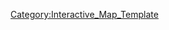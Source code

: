 {{overlay
|image = 4-1_Map.jpg
|width        = {{MapRatio|375|{{{ratio|1|mapwidth=1}}}}}
|height       = {{MapRatio|186|{{{ratio|1|mapheight=1}}}}}
|AjaxXMLRequest = {{{AjaxXMLRequest|0}}}

|columns      = 0
|grid         = 0

|highlight    = 0
|collapsible  = 0

|popupPrefix = World_4_1_

|overlayNoHeader = 0

|overlayHeaderText = World 4-1
|overlayHeaderTextLink = World 4
|overlayNoHeader = 
|overlayTemplateName = Template:World4-1
|categoryName  = World4-1
}}
<noinclude>
[[Category:Interactive_Map_Template]]
</noinclude>